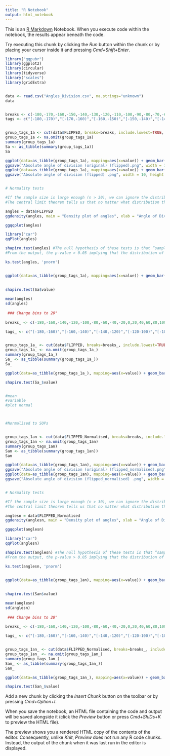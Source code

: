 ```yaml
---
title: "R Notebook"
output: html_notebook
---
```


This is an [R Markdown](http://rmarkdown.rstudio.com) Notebook. When you execute code within the notebook, the results appear beneath the code. 

Try executing this chunk by clicking the *Run* button within the chunk or by placing your cursor inside it and pressing *Cmd+Shift+Enter*. 

```r

library("ggpubr")
library(ggplot2)
library(circular)
library(tidyverse)
library("scales")
library(gridExtra)


data <- read.csv("Angles_Division.csv", na.strings="unknown")
data


breaks <- c(-180,-170,-160,-150,-140,-130,-120,-110,-100,-90,-80,-70,-60,-50,-40,-30,-20,-10,0,10,20,30,40,50,60,70,80,90,100,110,120,130,140,150,160,170,180)
tags <- c("[-180,-170)","[-170,-160)","[-160,-150)","[-150,-140)","[-140,-130)","[-130,-120)","[-120,-110)","[-110,-100)","[-100,-90)","[-90,-80)","[-80,-70)","[-70,-60)","[-60,-50)","[-50,-40)","[-40,-30)","[-30,-20)","[-20,-10)","[-10,0)","[0,10)", "[10,20)", "[20,30)", "[30,40)", "[40,50)", "[50,60)", "[60,70)", "[70,80)", "[80,90)","[90,100)", "[100,110)", "[110,120)", "[120,130)", "[130,140)", "[140,150)", "[150,160)", "[160,170)", "[170,180)")


group_tags_1a <- cut(data$FLIPPED, breaks=breaks, include.lowest=TRUE, right=TRUE, labels=tags)
group_tags_1a <- na.omit(group_tags_1a)
summary(group_tags_1a)
Sa <- as_tibble(summary(group_tags_1a))
Sa

ggplot(data=as_tibble(group_tags_1a), mapping=aes(x=value)) + geom_bar(fill="pink",color="white",alpha=20,width=1)  + stat_count(geom="text", aes(label=sprintf("%.2f",..count../length(group_tags_1a))),vjust=-0.5,size=2.5,hjust=0.5,angle=45) +  scale_x_discrete(drop = FALSE) + coord_polar(start=pi/2, direction =-1) + scale_fill_brewer(palette="Greens") +   theme(axis.text = element_blank(), axis.ticks = element_blank()) + labs(title = "Absolute angle of division (original)") + theme_transparent()
ggsave("Absolute angle of division (original) (flipped).png", width = 10, height = 8, unit = "in")   
ggplot(data=as_tibble(group_tags_1a), mapping=aes(x=value)) + geom_bar(fill="pink",color="white",alpha=20,width=1)  + stat_count(geom="text", aes(label="")) +  scale_x_discrete(drop = FALSE) + coord_polar(start=pi/2, direction =-1) + scale_fill_brewer(palette="Greens") +   theme(axis.text = element_blank(), axis.ticks = element_blank()) + labs(title = "Absolute angle of division (original)") + theme_transparent()
ggsave("Absolute angle of division (flipped) .png", width = 10, height = 8, unit = "in")   


# Normality tests

#If the sample size is large enough (n > 30), we can ignore the distribution of the data and use parametric tests.
#The central limit theorem tells us that no matter what distribution things have, the sampling distribution tends to be normal if the sample is large enough (n > 30).

angles = data$FLIPPED
ggdensity(angles, main = "Density plot of angles", xlab = "Angle of Division")

ggqqplot(angles)

library("car")
qqPlot(angles)

shapiro.test(angles) #The null hypothesis of these tests is that “sample distribution is normal”. If the test is significant, the distribution is non-normal.
#From the output, the p-value > 0.05 implying that the distribution of the data are not significantly different from normal distribution. In other words, we can assume the normality.

ks.test(angles, 'pnorm')


ggplot(data=as_tibble(group_tags_1a), mapping=aes(x=value)) + geom_bar(fill="pink",color="white",alpha=20,width=1)  + stat_count(geom="text", aes(label=sprintf("%.2f",..count../length(group_tags_1a))),vjust=-0.5,size=2.5,hjust=0.5,angle=45) +  scale_x_discrete(drop = FALSE)
 
 
shapiro.test(Sa$value)

mean(angles)
sd(angles)
 
 ### Change bins to 20°
 
breaks_ <- c(-180,-160,-140,-120,-100,-80,-60,-40,-20,0,20,40,60,80,100,120,140,160,180)

tags_ <- c("[-180,-160)","[-160,-140)","[-140,-120)","[-120-100)","[-100,-80)","[-80,-60)","[-60,-40)","[-40,-20)","[-20,0)","[0,20)", "[20,40)", "[40,60)", "[60,80)", "[80,100)", "[100,120)", "[120,140)", "[140,160)", "[160,180)")


group_tags_1a_ <- cut(data$FLIPPED, breaks=breaks_, include.lowest=TRUE, right=TRUE, labels=tags_)
group_tags_1a_ <- na.omit(group_tags_1a_)
summary(group_tags_1a_)
Sa_ <- as_tibble(summary(group_tags_1a_))
Sa_

ggplot(data=as_tibble(group_tags_1a_), mapping=aes(x=value)) + geom_bar(fill="pink",color="white",alpha=20,width=1)  + stat_count(geom="text", aes(label=sprintf("%.2f",..count../length(group_tags_1a))),vjust=-0.5,size=2.5,hjust=0.5,angle=45) +  scale_x_discrete(drop = FALSE)

shapiro.test(Sa_$value)


#mean
#variable
#plot normal



#Normalised to SOPs


group_tags_1an <- cut(data$FLIPPED_Normalised, breaks=breaks, include.lowest=TRUE, right=TRUE, labels=tags)
group_tags_1an <- na.omit(group_tags_1an)
summary(group_tags_1an)
San <- as_tibble(summary(group_tags_1an))
San

ggplot(data=as_tibble(group_tags_1an), mapping=aes(x=value)) + geom_bar(fill="pink",color="white",alpha=20,width=1)  + stat_count(geom="text", aes(label=sprintf("%.2f",..count../length(group_tags_1an))),vjust=-0.5,size=2.5,hjust=0.5,angle=45) +  scale_x_discrete(drop = FALSE) + coord_polar(start=pi/2, direction =-1) + scale_fill_brewer(palette="Greens") +   theme(axis.text = element_blank(), axis.ticks = element_blank()) + labs(title = "Absolute angle of division (original)") + theme_transparent()
ggsave("Absolute angle of division (original) (flipped_normalised).png", width = 10, height = 8, unit = "in")   
ggplot(data=as_tibble(group_tags_1an), mapping=aes(x=value)) + geom_bar(fill="pink",color="white",alpha=20,width=1)  + stat_count(geom="text", aes(label="")) +  scale_x_discrete(drop = FALSE) + coord_polar(start=pi/2, direction =-1) + scale_fill_brewer(palette="Greens") +   theme(axis.text = element_blank(), axis.ticks = element_blank()) + labs(title = "Absolute angle of division (original)") + theme_transparent()
ggsave("Absolute angle of division (flipped_normalised) .png", width = 10, height = 8, unit = "in")   


# Normality tests

#If the sample size is large enough (n > 30), we can ignore the distribution of the data and use parametric tests.
#The central limit theorem tells us that no matter what distribution things have, the sampling distribution tends to be normal if the sample is large enough (n > 30).

anglesn = data$FLIPPED_Normalised
ggdensity(anglesn, main = "Density plot of angles", xlab = "Angle of Division")

ggqqplot(anglesn)

library("car")
qqPlot(anglesn)

shapiro.test(anglesn) #The null hypothesis of these tests is that “sample distribution is normal”. If the test is significant, the distribution is non-normal.
#From the output, the p-value > 0.05 implying that the distribution of the data are not significantly different from normal distribution. In other words, we can assume the normality.

ks.test(anglesn, 'pnorm')


ggplot(data=as_tibble(group_tags_1an), mapping=aes(x=value)) + geom_bar(fill="pink",color="white",alpha=20,width=1)  + stat_count(geom="text", aes(label=sprintf("%.2f",..count../length(group_tags_1a))),vjust=-0.5,size=2.5,hjust=0.5,angle=45) +  scale_x_discrete(drop = FALSE)
 
 
shapiro.test(San$value)

mean(anglesn)
sd(anglesn)
 
 ### Change bins to 20°
 
breaks_ <- c(-180,-160,-140,-120,-100,-80,-60,-40,-20,0,20,40,60,80,100,120,140,160,180)

tags_ <- c("[-180,-160)","[-160,-140)","[-140,-120)","[-120-100)","[-100,-80)","[-80,-60)","[-60,-40)","[-40,-20)","[-20,0)","[0,20)", "[20,40)", "[40,60)", "[60,80)", "[80,100)", "[100,120)", "[120,140)", "[140,160)", "[160,180)")


group_tags_1an_ <- cut(data$FLIPPED_Normalised, breaks=breaks_, include.lowest=TRUE, right=TRUE, labels=tags_)
group_tags_1an_ <- na.omit(group_tags_1an_)
summary(group_tags_1an_)
San_ <- as_tibble(summary(group_tags_1an_))
San_

ggplot(data=as_tibble(group_tags_1an_), mapping=aes(x=value)) + geom_bar(fill="pink",color="white",alpha=20,width=1)  + stat_count(geom="text", aes(label=sprintf("%.2f",..count../length(group_tags_1an))),vjust=-0.5,size=2.5,hjust=0.5,angle=45) +  scale_x_discrete(drop = FALSE)

shapiro.test(San_$value)

```

Add a new chunk by clicking the *Insert Chunk* button on the toolbar or by pressing *Cmd+Option+I*.

When you save the notebook, an HTML file containing the code and output will be saved alongside it (click the *Preview* button or press *Cmd+ShiDs+K* to preview the HTML file). 

The preview shows you a rendered HTML copy of the contents of the editor. Consequently, unlike *Knit*, *Preview* does not run any R code chunks. Instead, the output of the chunk when it was last run in the editor is displayed.

